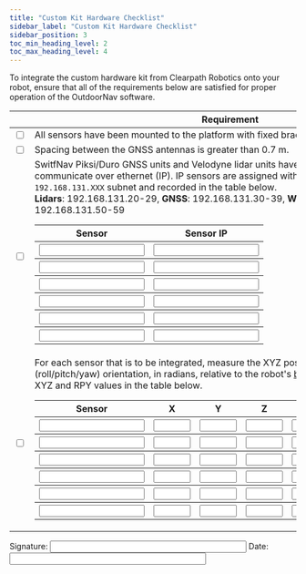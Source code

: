 ---
title: "Custom Kit Hardware Checklist"
sidebar_label: "Custom Kit Hardware Checklist"
sidebar_position: 3
toc_min_heading_level: 2
toc_max_heading_level: 4
---

To integrate the custom hardware kit from Clearpath Robotics onto your robot, ensure that all of the requirements below are satisfied for proper operation of the OutdoorNav
software.

|                          | Requirement                                                                                                                                                                                                                                                                                                                                                                                                                                                                                                                                                                                                                                                                                                                                                                                                                                                                                                                                                                                                                                                                                                                                                                                                                                                                                                                                                                                                                                                                                                                                                                                                                                                                                                                                                                                                                                                                                                                                                                                                                                                                                                                                                                                                      |
| ------------------------ | ---------------------------------------------------------------------------------------------------------------------------------------------------------------------------------------------------------------------------------------------------------------------------------------------------------------------------------------------------------------------------------------------------------------------------------------------------------------------------------------------------------------------------------------------------------------------------------------------------------------------------------------------------------------------------------------------------------------------------------------------------------------------------------------------------------------------------------------------------------------------------------------------------------------------------------------------------------------------------------------------------------------------------------------------------------------------------------------------------------------------------------------------------------------------------------------------------------------------------------------------------------------------------------------------------------------------------------------------------------------------------------------------------------------------------------------------------------------------------------------------------------------------------------------------------------------------------------------------------------------------------------------------------------------------------------------------------------------------------------------------------------------------------------------------------------------------------------------------------------------------------------------------------------------------------------------------------------------------------------------------------------------------------------------------------------------------------------------------------------------------------------------------------------------------------------------------------------------- |
| <input type="checkbox"/> | All sensors have been mounted to the platform with fixed brackets.                                                                                                                                                                                                                                                                                                                                                                                                                                                                                                                                                                                                                                                                                                                                                                                                                                                                                                                                                                                                                                                                                                                                                                                                                                                                                                                                                                                                                                                                                                                                                                                                                                                                                                                                                                                                                                                                                                                                                                                                                                                                                                                                               |
| <input type="checkbox"/> | Spacing between the GNSS antennas is greater than 0.7 m.                                                                                                                                                                                                                                                                                                                                                                                                                                                                                                                                                                                                                                                                                                                                                                                                                                                                                                                                                                                                                                                                                                                                                                                                                                                                                                                                                                                                                                                                                                                                                                                                                                                                                                                                                                                                                                                                                                                                                                                                                                                                                                                                                         |
| <input type="checkbox"/> | SwitfNav Piksi/Duro GNSS units and Velodyne lidar units have been configured to communicate over ethernet (IP). IP sensors are assigned within the following ranges on the `192.168.131.XXX` subnet and recorded in the table below.<br/>**Lidars**: 192.168.131.20-29, **GNSS**: 192.168.131.30-39, **Wireless hardware**: 192.168.131.50-59<br/><table><tr><th>Sensor</th><th>Sensor IP</th></tr><tr><th><input type="text" size="20" /></th><th><input type="text" size="20" /></th></tr><tr><th><input type="text" size="20" /></th><th><input type="text" size="20" /></th></tr><tr><th><input type="text" size="20" /></th><th><input type="text" size="20" /></th></tr><tr><th><input type="text" size="20" /></th><th><input type="text" size="20" /></th></tr><tr><th><input type="text" size="20" /></th><th><input type="text" size="20" /></th></tr><tr><th><input type="text" size="20" /></th><th><input type="text" size="20" /></th></tr></table>                                                                                                                                                                                                                                                                                                                                                                                                                                                                                                                                                                                                                                                                                                                                                                                                                                                                                                                                                                                                                                                                                                                                                                                                                                                |
| <input type="checkbox"/> | For each sensor that is to be integrated, measure the XYZ position, in metres, and RPY (roll/pitch/yaw) orientation, in radians, relative to the robot's [base_link frame](/docs_outdoornav_user_manual/integration_requirements/hardware_integration_requirements#base-link-frame). Record the XYZ and RPY values in the table below.<br/><table><tr><th>Sensor</th><th>X</th><th>Y</th><th>Z</th><th>R</th><th>P</th><th>Y</th></tr><tr><th><input type="text" size="20" /></th><th><input type="text" size="5" /></th><th><input type="text" size="5" /></th><th><input type="text" size="5" /></th><th><input type="text" size="5" /></th><th><input type="text" size="5" /></th><th><input type="text" size="5" /></th></tr><tr><th><input type="text" size="20" /></th><th><input type="text" size="5" /></th><th><input type="text" size="5" /></th><th><input type="text" size="5" /></th><th><input type="text" size="5" /></th><th><input type="text" size="5" /></th><th><input type="text" size="5" /></th></tr><tr><th><input type="text" size="20" /></th><th><input type="text" size="5" /></th><th><input type="text" size="5" /></th><th><input type="text" size="5" /></th><th><input type="text" size="5" /></th><th><input type="text" size="5" /></th><th><input type="text" size="5" /></th></tr><tr><th><input type="text" size="20" /></th><th><input type="text" size="5" /></th><th><input type="text" size="5" /></th><th><input type="text" size="5" /></th><th><input type="text" size="5" /></th><th><input type="text" size="5" /></th><th><input type="text" size="5" /></th></tr><tr><th><input type="text" size="20" /></th><th><input type="text" size="5" /></th><th><input type="text" size="5" /></th><th><input type="text" size="5" /></th><th><input type="text" size="5" /></th><th><input type="text" size="5" /></th><th><input type="text" size="5" /></th></tr><tr><th><input type="text" size="20" /></th><th><input type="text" size="5" /></th><th><input type="text" size="5" /></th><th><input type="text" size="5" /></th><th><input type="text" size="5" /></th><th><input type="text" size="5" /></th><th><input type="text" size="5" /></th></tr></table> |

Signature: <input type="text" size="40" /> Date: <input type="text" size="40" />

